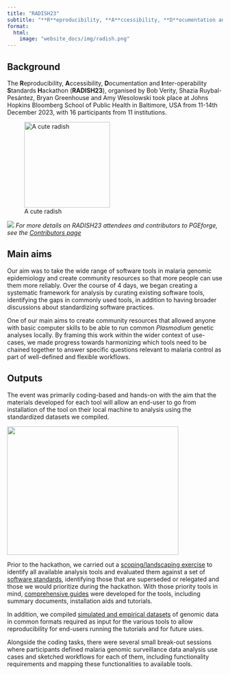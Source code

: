 ```yaml
---
title: "RADISH23"
subtitle: "**R**eproducibility, **A**ccessibility, **D**ocumentation and **I**nter-operability **S**tandards **H**ackathon 2023"
format: 
  html:
    image: "website_docs/img/radish.png"
---
```


## Background

The **R**eproducibility, **A**ccessibility, **D**ocumentation and **I**nter-operability **S**tandards **H**ackathon (**RADISH23**), organised by Bob Verity, Shazia Ruybal-Pesántez, Bryan Greenhouse and Amy Wesolowski took place at Johns Hopkins Bloomberg School of Public Health in Baltimore, USA from 11-14th December 2023, with 16 participants from 11 institutions. 

::: {.column-margin}
![A cute radish](img/radish.png){ width=200 height=200 }
:::

![](img/radish23_group_photo.jpg)
*For more details on RADISH23 attendees and contributors to PGEforge, see the [Contributors page](website_docs/contributors.qmd) *

## Main aims

Our aim was to take the wide range of software tools in malaria genomic epidemiology and create community resources so that more people can use them more reliably. Over the course of 4 days, we began creating a systematic framework for analysis by curating existing software tools, identifying the gaps in commonly used tools, in addition to having broader discussions about standardizing software practices. 

One of our main aims to create community resources that allowed anyone with basic computer skills to be able to run common *Plasmodium* genetic analyses locally. By framing this work within the wider context of use-cases, we made progress towards harmonizing which tools need to be chained together to answer specific questions relevant to malaria control as part of well-defined and flexible workflows.

## Outputs
The event was primarily coding-based and hands-on with the aim that the materials developed for each tool will allow an end-user to go from installation of the tool on their local machine to analysis using the standardized datasets we compiled.


::: {.column-margin}
![](img/PXL_20231213_195311094.jpg){ width=400 height=300}
:::

Prior to the hackathon, we carried out a [scoping/landscaping exercise](tool_landscaping.qmd) to identify all available analysis tools and evaluated them against a set of [software standards](software_standards.qmd), identifying those that are superseded or relegated and those we would prioritize during the hackathon. With those priority tools in mind, [comprehensive guides](tutorials_overview.qmd) were developed for the tools, including summary documents, installation aids and tutorials. 

In addition, we compiled [simulated and empirical datasets](data_description.qmd) of genomic data in common formats required as input for the various tools to allow reproducibility for end-users running the tutorials and for future uses.

Alongside the coding tasks, there were several small break-out sessions where participants defined malaria genomic surveillance data
analysis use cases and sketched workflows for each of them, including functionality requirements and mapping these functionalities to available tools. 